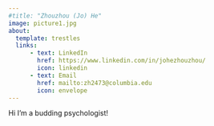 ```yaml
---
#title: "Zhouzhou (Jo) He"
image: picture1.jpg
about: 
  template: trestles
  links:
      - text: LinkedIn
        href: https://www.linkedin.com/in/johezhouzhou/
        icon: linkedin
      - text: Email
        href: mailto:zh2473@columbia.edu
        icon: envelope
---
```


Hi I'm a budding psychologist!
